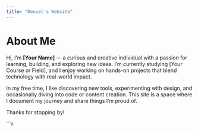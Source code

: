 ```yaml
---
title: "Denzel's Website"
---
```


# About Me

Hi, I'm **[Your Name]** — a curious and creative individual with a passion for learning, building, and exploring new ideas. I'm currently studying [Your Course or Field], and I enjoy working on hands-on projects that blend technology with real-world impact.

In my free time, I like discovering new tools, experimenting with design, and occasionally diving into code or content creation. This site is a space where I document my journey and share things I'm proud of.

Thanks for stopping by!


```r
